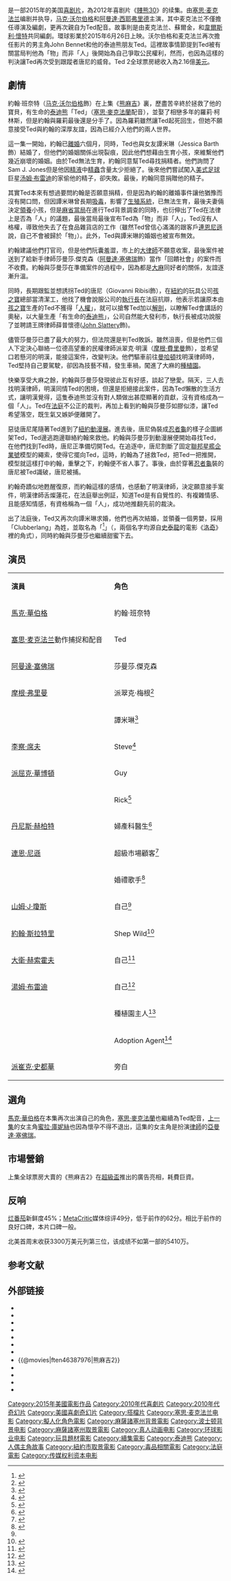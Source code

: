 {{noteTA
|G1=Show
|G2=Movie
|1=zh-cn:马克;zh-tw:馬克;zh-hk:麥克;
|2=zh-cn:沃尔伯格;zh-tw:華柏格;zh-hk:華堡;
|3=zh-cn:米拉;zh-tw:蜜拉;zh-hk:米娜;
|4=zh-cn:库妮丝;zh-tw:庫妮絲;zh-hk:古妮絲;
|5=zh-cn:塞思;zh-tw:塞思;zh-hk:塞思;
|6=zh-cn:麦克法兰;zh-tw:麥克法蘭;zh-hk:麥克法蘭;
}}
{{Infobox film
| name           = 泰迪熊2
| original_name  = ''{{lang|en|Ted 2}}''
| image          = Ted 2 Poster.jpg
| caption        = 香港海報
| director       = [[塞思·麥克法蘭|塞思·麥克法蘭]]
| producer       = {{Plainlist|
*[[史考特·史蒂貝爾|史考特·史蒂貝爾]]
*塞思·麦克法兰
*約翰·雅各布
*賈森·克拉克
}}
| writer         = {{Plainlist|
*塞思·麦克法兰
* {{le|亞歷克·蘇爾金|Alec Sulkin}}
* {{le|韋爾斯利·懷特|Wellesley Wild}}
}}
| starring       = {{Plainlist|
* [[馬克·華伯格|馬克·華伯格]]
* [[亞曼達·塞佛瑞|亞曼達·塞佛瑞]]
* [[塞思·麦克法兰|塞思·麦克法兰]]
* [[Giovanni_Ribisi|Giovanni Ribisi]]
* {{le|Jessica Barth}}
* [[John_Slattery|John Slattery]]

* [[摩根·弗里曼|摩根·弗里曼]]
}}
| narrator       = [[派崔克·史都華|派崔克·史都華]]
| music          = {{le|華特·墨菲|Walter Murphy}}
| cinematography = {{le|麥可·巴雷特 (攝影師)|Michael Barrett (cinematographer)|麥可·巴雷特}}

| editing        = 傑夫·弗里曼
| studio         = {{Plainlist|
* {{le|Media Rights Capital}}
* {{le|Fuzzy Door Productions}}
* Bluegrass Films
}}
| distributor    = [[环球影业|环球影业]]
| released       ={{Film date|2015|6|24|{{le|Ziegfeld Theate}}|2015|6|25|臺灣、香港|2015|6|26|美國|2015|7|2|新加坡}}
| runtime        = 115分鐘<ref>{{cite web | url=http://www.bbfc.co.uk/releases/ted-2-film | title=''TED 2'' (15) | work=[[British_Board_of_Film_Classification|British Board of Film Classification]] | date=June 24, 2015 | accessdate=June 24, 2015 | archive-date=2015-06-26 | archive-url=https://web.archive.org/web/20150626110609/http://www.bbfc.co.uk/releases/ted-2-film | dead-url=no }}</ref>
| country        = {{USA}}
| language       = 英語
| budget         = $6800萬美元<ref>{{cite web |url=http://www.usnews.com/news/business/articles/2015/06/28/ted-2-lags-behind-jurassic-world-inside-out |title='Ted 2' lags behind 'Jurassic World,' 'Inside Out' |publisher=US News |date=2015-06-28 |accessdate=2015-12-12 |archive-date=2016-03-05 |archive-url=https://web.archive.org/web/20160305223937/http://www.usnews.com/news/business/articles/2015/06/28/ted-2-lags-behind-jurassic-world-inside-out |dead-url=no }}</ref><ref>{{cite web |last=McClintock |first=Pamela |url=http://www.hollywoodreporter.com/news/box-office-jurassic-world-hits-805316 |title=Box Office: 'Jurassic World' Hits $500M; 'Ted 2' Suffers Bear Market With $32.9M |publisher=Hollywood Reporter |date=2015-06-26 |accessdate=2015-12-12 |archive-date=2015-12-22 |archive-url=https://web.archive.org/web/20151222122616/http://www.hollywoodreporter.com/news/box-office-jurassic-world-hits-805316 |dead-url=no }}</ref><ref>{{cite web |author=CBS/AP June 29, 2015, 8:27 AM |url=http://www.cbsnews.com/news/ted-2-lags-behind-jurassic-world-inside-out-at-box-office/ |title="Ted 2" lags behind "Jurassic World," "Inside Out" at box office |publisher=CBS News |date=2015-06-29 |accessdate=2015-12-12 |archive-date=2015-09-26 |archive-url=https://web.archive.org/web/20150926145351/http://www.cbsnews.com/news/ted-2-lags-behind-jurassic-world-inside-out-at-box-office/ |dead-url=no }}</ref>
| preceded_by    = 《[[賤熊30|賤熊30]]》<ref>{{cite web |author=Brent Lang |url=http://variety.com/2015/film/news/box-office-ted-2-50-million-opening-1201527047/ |title=‘Ted 2′ to Light Up Box Office With $50 Million Opening |publisher=Variety |date=2015-06-24 |accessdate=2015-06-24 |archive-date=2015-06-26 |archive-url=https://web.archive.org/web/20150626153812/http://variety.com/2015/film/news/box-office-ted-2-50-million-opening-1201527047/ |dead-url=no }}</ref>
| gross          = $2.16億美元<!--- Please leave this number truncated ---><ref name="BOM">{{cite web |url=http://www.boxofficemojo.com/movies/?id=ted2.htm |title=Ted 2 (2015) |website=Box Office Mojo |accessdate=December 14, 2015 |archive-date=2016-01-05 |archive-url=https://web.archive.org/web/20160105052612/http://www.boxofficemojo.com/movies/?id=ted2.htm |dead-url=no }}</ref>
| cn_name        = 泰迪熊2
| hk_name        = 賤熊2
| tw_name        = 熊麻吉2
| sg_name        = 熊麻吉2
}}

{{作品名稱|name=''Ted 2''|hk=賤熊2|tw=熊麻吉2|cn=泰迪熊2|equiv-sg=tw}}是一部2015年的美国[[喜剧片|喜剧片]]，為2012年喜剧片《[[賤熊30|賤熊30]]》的续集。由[[塞思·麦克法兰|塞思·麦克法兰]]编剧并执导，[[马克·沃尔伯格|马克·沃尔伯格]]和[[阿曼達·西耶弗里德|阿曼達·西耶弗里德]]主演，其中麦克法兰不僅擔任導演及編劇，更再次親自为Ted配音。故事則是由麦克法兰、蘇爾金，和[[韋爾斯利·懷特|韋爾斯利·懷特]]共同編劇。環球影業於2015年6月26日上映。沃尔伯格和麦克法兰再次擔任影片的男主角John Bennet和他的泰迪熊朋友Ted。這裡故事情節提到Ted被有關當局判他為「物」而非「人」後開始為自己爭取公民權利，然而，也因為這樣的判決讓Ted再次受到跟蹤者唐尼的威脅。Ted 2全球票房總收入為2.16億[[美元|美元]]。

==劇情==

約翰·班奈特（[[马克·沃尔伯格|马克·沃尔伯格]]飾）在上集《[[熊麻吉|熊麻吉]]》裏，歷盡苦辛終於拯救了他的寶貝，有生命的[[泰迪熊|泰迪熊]]「Ted」（[[塞思·麥克法蘭|塞思·麥克法蘭]]配音），並娶了相戀多年的羅莉·柯林斯，但是約翰與羅莉最後還是分手了。因為羅莉雖然讓Ted起死回生，但她不願意接受Ted與約翰的深厚友誼，因為已經介入他們的兩人世界。

這一集一開始，約翰已[[離婚|離婚]]六個月，同時，Ted也與女友譚米琳（Jessica Barth飾）結婚了，但他們的婚姻關係出現裂痕，因此他們想藉由生育小孩，來維繫他們幾近崩壞的婚姻。由於Ted無法生育，約翰同意幫Ted尋找捐精者。他們詢問了Sam J. Jones但是他因[[精液|精液]]中[[精蟲|精蟲]]含量太少拒絕了。後來他們嘗試闖入[[美式足球|美式足球]]巨星[[汤姆·布雷迪|汤姆·布雷迪]]的家偷他的精子，卻失敗。最後，約翰同意捐贈他的精子。

其實Ted本來有想過要問約翰是否願意捐精，但是因為約翰的離婚事件讓他猶豫而沒有開口問，但因譚米琳曾長期[[吸毒|吸毒]]，影響了[[生殖系統|生殖系統]]，已無法生育，最後夫妻倆決定[[領養|領養]]小孩，但是[[麻省|麻省]][[當局|當局]]在進行Ted背景調查的同時，也衍伸出了Ted在法律上是否為「人」的議題，最後當局最後宣布Ted為「物」而非「人」，Ted沒有人格權，導致他失去了在食品雜貨店的工作（雖然Ted曾信心滿滿的跟客戶[[連恩尼遜|連恩尼遜]]說，自己不會被歸於「物」）。此外，Ted與譚米琳的婚姻也被宣布無效。

約翰建議他們打官司，但是他們阮囊羞澀，市上的[[大律師|大律師]]不願意收案，最後案件被送到了給新手律師莎曼莎.傑克森（[[阿曼達·塞佛瑞|阿曼達·塞佛瑞]]飾）當作「回饋社會」的案件而不收費。約翰與莎曼莎在準備案件的過程中，因為都是[[大麻|大麻]]同好者的關係，友誼逐漸升溫。

同時，長期跟監並想誘拐Ted的唐尼（Giovanni Ribisi飾），在[[紐約|紐約]]的玩具公司[[孩之寶|孩之寶]]總部當清潔工，他找了機會說服公司的[[執行長|執行長]]在法庭抗辯，他表示若讓原本由[[孩之寶|孩之寶]]生產的Ted不獲得「[[人權|人權]]」，就可以搶奪Ted加以[[解剖|解剖]]，以瞭解Ted會講話的奧秘，以大量生產「有生命的[[泰迪熊|泰迪熊]]」，公司自然能大發利市，執行長被成功說服了並聘請王牌律師薛普懷德([[約翰·斯拉特里|John Slattery]]飾)。

儘管莎曼莎已盡了最大的努力，但法院還是判Ted敗訴。雖然沮喪，但是他們三個人下定決心聯絡一位德高望重的民權律師派翠克·明漢（[[摩根·費里曼|摩根·費里曼]]飾），並希望口若懸河的明漢，能接這案件，改變判決。他們驅車前往[[曼哈頓|曼哈頓]]找明漢律師時，Ted堅持自己要駕駛，卻因為技藝不精，發生車禍，闖進了大麻的[[種植園|種植園]]。

快樂享受大麻之餘，約翰與莎曼莎發現彼此互有好感，談起了戀愛。隔天，三人去找明漢律師，明漢同情Ted的困境，但還是拒絕接此案件，因為Ted懶散的生活方式，讓明漢覺得，這隻泰迪熊並沒有對人類做出甚麼顯著的貢獻，沒有資格成為一個「人」。Ted在[[法庭|法庭]]不公正的裁判，再加上看到約翰與莎曼莎如膠似漆，讓Ted希望落空，既生氣又嫉妒便離開了。

惡徒唐尼尾隨著Ted進到了[[紐約動漫展|紐約動漫展]]。進去後，唐尼偽裝成[[忍者龜|忍者龜]]的樣子企圖綁架Ted，Ted邊逃跑邊聯絡約翰來救他。約翰與莎曼莎到動漫展便開始尋找Ted，在他們找到Ted時，唐尼正準備切開Ted。在追逐中，唐尼割斷了固定[[聯邦星艦企業號|聯邦星艦企業號]]模型的繩索，使得它擺向Ted，這時，約翰為了拯救Ted，把Ted一把推開，模型就這樣打中約翰，重擊之下，約翰便不省人事了。事後，由於穿著[[忍者龜|忍者龜]]裝的唐尼被Ted識破，唐尼被捕。

約翰奇蹟似地甦醒復原，而約翰這樣的感情，也感動了明漢律師，決定願意接手案件，明漢律師舌燦蓮花，在法庭舉出例証，知道Ted是有自覺性的、有複雜情感、且能感知情感，有資格稱為一個「人」，成功地推翻先前的裁決。

出了法庭後，Ted又再次向譚米琳求婚，他們也再次結婚，並領養一個男嬰，採用「Clubberlang」為姓，並取名為「{{tsl|en|Apollo Creed|阿波羅·祈利}}<ref>{{cite web |url=http://rockythemovie.com/homevideo/index.html |dead-url=yes |title=Cast and Crew bios for Rocky |access-date=2006-11-15 |language=en |archive-url=https://web.archive.org/web/20061113050459/http://rockythemovie.com/homevideo/index.html |archive-date=2006-11-13 }}</ref>」（{{lang|en|Apollo Creed}}，兩個名字均源自[[史泰龍|史泰龍]]的電影《[[洛奇|洛奇]]》裡的角式），同時約翰與莎曼莎也繼續甜蜜下去。

== 演员 ==
{|class="wikitable" style="width:65%"
|- style="background:cornflowerblue; color:white" align=center
|style="width:12%"|'''演員''' ||style="width:12%"|'''角色'''
|-
|[[馬克·華伯格|馬克·華伯格]] || 約翰·班奈特
|-
|[[塞思·麦克法兰|塞思·麦克法兰]]動作捕捉和配音 || Ted
|-
|[[阿曼達·塞佛瑞|阿曼達·塞佛瑞]] || 莎曼莎.傑克森
|-
|[[摩根·弗里曼|摩根·弗里曼]] || 派翠克·梅根<ref name="Variety">{{cite web |url=http://variety.com/2014/film/news/morgan-freeman-ted-2-1201291079/ |title=Morgan Freeman Lands Juicy Role in ‘Ted 2′ (EXCLUSIVE) |publisher=Variety |date=2014-09-10 |accessdate=2014-09-10 |archive-date=2014-09-11 |archive-url=https://web.archive.org/web/20140911002446/http://variety.com/2014/film/news/morgan-freeman-ted-2-1201291079/ |dead-url=no }}</ref>
|-
|{{le|潔西卡·巴思|Jessica Barth}}|| 譚米琳<ref name="thewrap1">{{cite web |url=http://www.thewrap.com/jessica-barth-set-to-return-as-tami-lynn-in/ |title=Jessica Barth Set to Return as Foul-Mouthed Girlfriend Tami-Lynn in 'Ted 2' (Exclusive) |publisher=TheWrap |date=2014-06-17 |accessdate=2014-07-12 |archive-date=2014-07-14 |archive-url=https://web.archive.org/web/20140714235309/http://www.thewrap.com/jessica-barth-set-to-return-as-tami-lynn-in/ |dead-url=no }}</ref>
|-
|[[李察·席夫|李察·席夫]] || Steve<ref>{{cite web |url=https://twitter.com/Richard_Schiff/status/496482152885010432 |title=Twitter / Richard_Schiff: Boston Haahbah. Just like I |publisher=Twitter.com |date=2014-08-04 |accessdate=2014-08-13 |archive-date=2015-12-02 |archive-url=https://web.archive.org/web/20151202123049/https://twitter.com/Richard_Schiff/status/496482152885010432 |dead-url=no }}</ref>
|-
|[[派屈克·華博頓|派屈克·華博頓]] || Guy
|-
|{{le|麥可·多恩|Michael Dorn}}|| Rick<ref name="MichaelDorn">{{cite web|url=https://twitter.com/SethMacFarlane/status/512053501720272896|title=Seth MacFarlane on Twitter: "Hilarious work in Ted 2 today by @paddywarbucks and @akaWorf!"|publisher=|accessdate=23 September 2014|archive-date=2015-11-28|archive-url=https://web.archive.org/web/20151128201334/https://twitter.com/SethMacFarlane/status/512053501720272896|dead-url=no}}</ref>
|-
|[[丹尼斯·赫柏特|丹尼斯·赫柏特]]|| 婦產科醫生<ref name="DennisHaysbert">{{cite web|url=http://www.comingsoon.net/news/movienews.php?id=123055|title=Dennis Haysbert Joins Both Dead Rising and Ted 2|publisher=|accessdate=23 September 2014|archive-date=2014-11-10|archive-url=https://web.archive.org/web/20141110114841/http://www.comingsoon.net/news/movienews.php?id=123055|dead-url=no}}</ref>
|-
|[[連恩·尼遜|連恩·尼遜]] || 超級市場顧客<ref name="LiamNeeson">{{cite web|url=https://twitter.com/SethMacFarlane/status/514826880365903872|title=Seth MacFarlane on Twitter: "Yesterday Liam Neeson, today Morgan Freeman.  Not a bad week for #Ted2."|publisher=|accessdate=25 September 2014|archive-date=2014-09-25|archive-url=https://web.archive.org/web/20140925031542/https://twitter.com/SethMacFarlane/status/514826880365903872|dead-url=no}}</ref>
|-
|{{le|柯蒂斯·史蒂爾斯|Curtis Stigers}}|| 婚禮歌手<ref name="Twitter5">{{cite web|url=https://twitter.com/curtisstigers/status/511885801131888641|title=Curtis Stigers on Twitter: "On the set of Ted 2. My chair is the one that says Don't Sit Here You're Not A Movie Star.|publisher=|accessdate=23 September 2014|archive-date=2015-12-02|archive-url=https://web.archive.org/web/20151202121801/https://twitter.com/curtisstigers/status/511885801131888641|dead-url=no}}</ref>
|-
|[[山姆·J·瓊斯|山姆·J·瓊斯]] || 自己<ref name="Twitter5"/>
|-
|[[約翰·斯拉特里|約翰·斯拉特里]] || Shep Wild<ref name="EW">{{cite web|url=http://insidemovies.ew.com/2014/09/25/john-slattery-joins-ted-2/|title=John Slattery joins 'Ted 2'|work=EW.com|accessdate=27 September 2014|archive-date=2014-09-26|archive-url=https://web.archive.org/web/20140926005618/http://insidemovies.ew.com/2014/09/25/john-slattery-joins-ted-2/|dead-url=no}}</ref>
|-
|[[大衛·赫索霍夫|大衛·赫索霍夫]] || 自己<ref>{{Cite web |url=https://twitter.com/SethMacFarlane/status/525060169512652801 |title=Seth MacFarlane on Twitter: "Hasselhoff in #Ted2 today Hoffin' it up" |publisher=[[Seth_MacFarlane|Seth MacFarlane]] |date=October 22, 2014 |accessdate=2014-12-08 |archive-date=2015-09-10 |archive-url=https://web.archive.org/web/20150910192645/https://twitter.com/SethMacFarlane/status/525060169512652801 |dead-url=no }}</ref>
|-
|[[湯姆·布雷迪|湯姆·布雷迪]] || 自己<ref>{{cite web|url=http://www.washingtonpost.com/blogs/early-lead/wp/2014/11/06/tom-brady-lands-ted-2-entourage-roles-brings-gronk-along/|title=Tom Brady lands 'Ted 2,' 'Entourage' roles, brings Gronk along|publisher=WashingtonPost.com|first=Cindy|last=Boren|date=November 6, 2014|accessdate=November 6, 2014|archive-date=2014-11-08|archive-url=https://web.archive.org/web/20141108064157/http://www.washingtonpost.com/blogs/early-lead/wp/2014/11/06/tom-brady-lands-ted-2-entourage-roles-brings-gronk-along/|dead-url=no}}</ref>
|-
|{{le|菲利普·卡斯诺夫|Philip Casnoff}}|| 種植園主人<ref>{{cite web|title=Seth MacFarlane on Twitter: "Philip Casnoff with a lightsaber in Ted 2.  If there are any fans of both Star Wars AND North and South, they're gonna go nuts."|url=https://twitter.com/SethMacFarlane/status/530890527752093696|publisher=[[Seth_MacFarlane|Seth MacFarlane]]|accessdate=December 5, 2014|archive-date=2016-01-30|archive-url=https://web.archive.org/web/20160130013140/https://twitter.com/SethMacFarlane/status/530890527752093696|dead-url=no}}</ref>
|-
|{{le|娜娜·维西特|Nana Visitor}}|| Adoption Agent<ref name="NanaVisitor">{{Cite web |url=https://twitter.com/NanaVisitor/status/532045255411908608 |title=Nana Visitor on Twitter: "Had such a great time on Ted 2 today. What a guy, what a bear." |publisher=[[Nana_Visitor|Nana Visitor]] |date=November 11, 2014 |accessdate=2014-12-08 |archive-date=2015-12-07 |archive-url=https://web.archive.org/web/20151207055500/https://twitter.com/NanaVisitor/status/532045255411908608 |dead-url=no }}</ref>
|-
|[[派崔克·史都華|派崔克·史都華]] || 旁白

|}

== 選角 ==
[[馬克·華伯格|馬克·華伯格]]在本集再次出演自己的角色，[[塞思·麥克法蘭|塞思·麥克法蘭]]也繼續為Ted配音，[[熊麻吉|上一集]]的女主角[[蜜拉·庫妮絲|蜜拉·庫妮絲]]也因為懷孕不得不退出，這集的女主角是扮演[[律師|律師]]的[[亞曼達·塞佛瑞|亞曼達·塞佛瑞]]。

== 市場營銷 ==
上集全球票房大賣的《熊麻吉2》在[[超級盃|超級盃]]推出的廣告亮相，耗費巨資。

== 反响 ==
[[烂番茄|烂番茄]]新鲜度45%；[[MetaCritic|MetaCritic]]媒体综评49分，低于前作的62分。相比于前作的良好口碑，本片口碑一般。

北美首周末收获3300万美元列第三位，该成绩不如第一部的5410万。

== 参考文献 ==
{{reflist|2}}

== 外部链接 ==
{{portal|电影}}
* {{Official website|http://www.tedisreal.com}}
* {{facebook|TedinTaiwan|熊麻吉2}}
* {{IMDb title|2637276|泰迪熊2}}
* {{mojo title|ted2|泰迪熊2}}
* {{rotten-tomatoes|ted_2|泰迪熊2}}
* {{metacritic film|ted-2|泰迪熊2}}
* {{allmovie title|589322|泰迪熊2}}
* {{@movies|ften46387976|熊麻吉2}}
* {{Yahoomovie id|5645|熊麻吉2}}
* {{Yahoo-movie-hk title|26857-賤熊2}}
* {{Mtime|193879|熊麻吉2}}
* {{douban|title=熊麻吉2}}

{{塞思·麥克法蘭}}
{{DEFAULTSORT:Ted 2}}
[[Category:2015年美國電影作品|Category:2015年美國電影作品]]
[[Category:2010年代喜劇片|Category:2010年代喜劇片]]
[[Category:2010年代奇幻片|Category:2010年代奇幻片]]
[[Category:美國喜劇奇幻片|Category:美國喜劇奇幻片]]
[[Category:搭檔片|Category:搭檔片]]
[[Category:塞思·麦克法兰电影|Category:塞思·麦克法兰电影]]
[[Category:擬人化角色電影|Category:擬人化角色電影]]
[[Category:麻薩諸塞州背景電影|Category:麻薩諸塞州背景電影]]
[[Category:波士顿背景电影|Category:波士顿背景电影]]
[[Category:麻薩諸塞州取景電影|Category:麻薩諸塞州取景電影]]
[[Category:真人动画电影|Category:真人动画电影]]
[[Category:环球影业电影|Category:环球影业电影]]
[[Category:玩具題材電影|Category:玩具題材電影]]
[[Category:續集電影|Category:續集電影]]
[[Category:泰迪熊|Category:泰迪熊]]
[[Category:人偶主角故事|Category:人偶主角故事]]
[[Category:紐約市取景電影|Category:紐約市取景電影]]
[[Category:毒品相關電影|Category:毒品相關電影]]
[[Category:法庭電影|Category:法庭電影]]
[[Category:传媒权利资本电影|Category:传媒权利资本电影]]